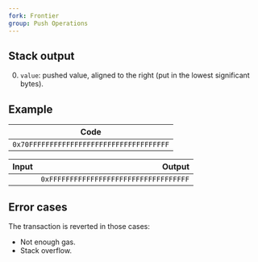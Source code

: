 ```yaml
---
fork: Frontier
group: Push Operations
---
```


## Stack output

0. `value`: pushed value, aligned to the right (put in the lowest significant bytes).

## Example

| Code |
|------|
| `0x70FFFFFFFFFFFFFFFFFFFFFFFFFFFFFFFFFF` |

| Input | Output |
|------:|-------:|
| | `0xFFFFFFFFFFFFFFFFFFFFFFFFFFFFFFFFFF` |

## Error cases

The transaction is reverted in those cases:
- Not enough gas.
- Stack overflow.
